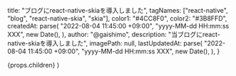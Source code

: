 
  title: "ブログにreact-native-skiaを導入しました",
  tagNames: ["react-native", "blog", "react-native-skia", "skia"],
  color1: "#4CC8F0",
  color2: "#3B8FFD",
  createdAt: parse(
    "2022-08-04 11:45:00 +09:00",
    "yyyy-MM-dd HH:mm:ss XXX",
    new Date(),
  ),
  author: "@gaishimo",
  description: "当ブログにreact-native-skiaを導入しました",
  imagePath: null,
  lastUpdatedAt: parse(
    "2022-08-04 11:45:00 +09:00",
    "yyyy-MM-dd HH:mm:ss XXX",
    new Date(),
  ),
}


  <PostLayout headlines={headlines} meta={meta}>
    {props.children}
  </PostLayout>
)
